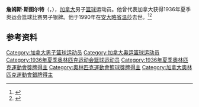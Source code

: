 {{NoteTA|G1=Sports}}
{{Otheruses|other=名为詹姆斯·斯图尔特的其他人物|詹姆斯·斯图尔特 (消歧义)}}

'''詹姆斯·斯图尔特'''（{{lang-en|James Stewart}}，{{bd|1910年|7月10日|1990年|8月12日}}），[[加拿大|加拿大]]男子[[篮球|篮球]]运动员。他曾代表加拿大获得1936年夏季奥运会篮球比赛男子银牌。他于1990年在[[安大略省|安大略省]][[温莎_(安大略省)|温莎]]去世。<ref>{{Cite web|title=James STEWART|url=https://www.olympic.org/james-stewart|accessdate=2021-04-14|work=International Olympic Committee|archive-date=2021-04-20|archive-url=https://web.archive.org/web/20210420203150/https://www.olympic.org/james-stewart|dead-url=no}}</ref><ref>{{cite web|url=https://www.olympedia.org/athletes/7173|title=James Stewart|work=Olympedia|accessdate=2021-04-15|archive-date=2021-04-16|archive-url=https://web.archive.org/web/20210416044447/https://www.olympedia.org/athletes/7173|dead-url=no}}</ref>

== 参考资料 ==
{{reflist}}

{{1936年夏季奥运会加拿大男子篮球阵容}}

{{Authority control}}
{{DEFAULTSORT:Stewart, James}}
[[Category:加拿大男子篮球运动员|Category:加拿大男子篮球运动员]]
[[Category:加拿大奥运篮球运动员|Category:加拿大奥运篮球运动员]]
[[Category:1936年夏季奥林匹克运动会篮球运动员|Category:1936年夏季奥林匹克运动会篮球运动员]]
[[Category:1936年夏季奧林匹克運動會獎牌得主|Category:1936年夏季奧林匹克運動會獎牌得主]]
[[Category:奧林匹克運動會籃球獎牌得主|Category:奧林匹克運動會籃球獎牌得主]]
[[Category:加拿大奧林匹克運動會銀牌得主|Category:加拿大奧林匹克運動會銀牌得主]]